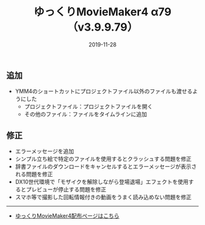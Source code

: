 ﻿---
title: ゆっくりMovieMaker4 α79 （v3.9.9.79）
date: 2019-11-28
tags: [YMM4,お知らせ]
---
## 追加
- YMM4のショートカットにプロジェクトファイル以外のファイルも渡せるようにした
	- プロジェクトファイル：プロジェクトファイルを開く
	- その他のファイル：ファイルをタイムラインに追加
## 修正
- エラーメッセージを追加
- シンプル立ち絵で特定のファイルを使用するとクラッシュする問題を修正
- 辞書ファイルのダウンロードをキャンセルするとエラーメッセージが表示される問題を修正
- DX10世代環境で「モザイクを解除しながら登場退場」エフェクトを使用するとプレビューが停止する問題を修正
- スマホ等で撮影した回転情報付きの動画をうまく読み込めない問題を修正

---

- [ゆっくりMovieMaker4配布ページはこちら](/ymm4/)
